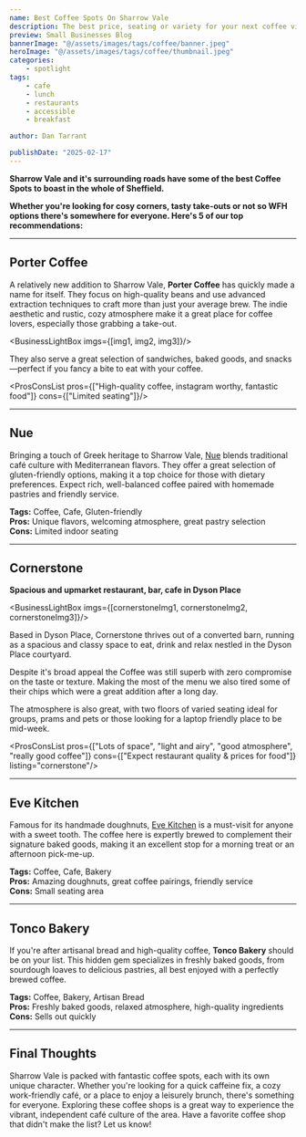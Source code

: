 ```yaml
---
name: Best Coffee Spots On Sharrow Vale
description: The best price, seating or variety for your next coffee visit.
preview: Small Businesses Blog
bannerImage: "@/assets/images/tags/coffee/banner.jpeg"
heroImage: "@/assets/images/tags/coffee/thumbnail.jpeg"
categories: 
    - spotlight
tags:
    - cafe
    - lunch
    - restaurants
    - accessible
    - breakfast

author: Dan Tarrant

publishDate: "2025-02-17"
---
```


**Sharrow Vale and it's surrounding roads have some of the best Coffee Spots to boast in the whole of Sheffield.**

**Whether you're looking for cosy corners, tasty take-outs or not so WFH options there's somewhere for everyone. Here's 5 of our top recommendations:**

---

## Porter Coffee

A relatively new addition to Sharrow Vale, **Porter Coffee** has quickly made a name for itself. They focus on high-quality beans and use advanced extraction techniques to craft more than just your average brew. The indie aesthetic and rustic, cozy atmosphere make it a great place for coffee lovers, especially those grabbing a take-out.


<BusinessLightBox imgs={[img1, img2, img3]}/>

They also serve a great selection of sandwiches, baked goods, and snacks—perfect if you fancy a bite to eat with your coffee.

<ProsConsList pros={["High-quality coffee, instagram worthy, fantastic food"]} cons={["Limited seating"]}/>

<BusinessTags businessKey="cask-and-keg"/>

---

## Nue

Bringing a touch of Greek heritage to Sharrow Vale, [Nue](/businesses/nue) blends traditional café culture with Mediterranean flavors. They offer a great selection of gluten-friendly options, making it a top choice for those with dietary preferences. Expect rich, well-balanced coffee paired with homemade pastries and friendly service.

**Tags:** Coffee, Cafe, Gluten-friendly  
**Pros:** Unique flavors, welcoming atmosphere, great pastry selection  
**Cons:** Limited indoor seating  


<BusinessTags businessKey="nue"/>

---

## Cornerstone

**Spacious and upmarket restaurant, bar, cafe in Dyson Place**


<BusinessLightBox imgs={[cornerstoneImg1, cornerstoneImg2, cornerstoneImg3]}/>

Based in Dyson Place, Cornerstone thrives out of a converted barn, running as a spacious and classy space to eat, drink and relax nestled in the Dyson Place courtyard. 

Despite it's broad appeal the Coffee was still superb with zero compromise on the taste or texture. Making the most of the menu we also tired some of their chips which were a great addition after a long day.

The atmosphere is also great, with two floors of varied seating ideal for groups, prams and pets or those looking for a laptop friendly place to be mid-week.


<ProsConsList pros={["Lots of space", "light and airy", "good atmosphere", "really good coffee"]} cons={["Expect restaurant quality & prices for food"]} listing="cornerstone"/>

<BusinessTags businessKey="cornerstone"/>

---

## Eve Kitchen

Famous for its handmade doughnuts, [Eve Kitchen](/businesses/eve-kitchen) is a must-visit for anyone with a sweet tooth. The coffee here is expertly brewed to complement their signature baked goods, making it an excellent stop for a morning treat or an afternoon pick-me-up.

**Tags:** Coffee, Cafe, Bakery  
**Pros:** Amazing doughnuts, great coffee pairings, friendly service  
**Cons:** Small seating area  

---

## Tonco Bakery

If you're after artisanal bread and high-quality coffee, **Tonco Bakery** should be on your list. This hidden gem specializes in freshly baked goods, from sourdough loaves to delicious pastries, all best enjoyed with a perfectly brewed coffee.

**Tags:** Coffee, Bakery, Artisan Bread  
**Pros:** Freshly baked goods, relaxed atmosphere, high-quality ingredients  
**Cons:** Sells out quickly  

---

## Final Thoughts

Sharrow Vale is packed with fantastic coffee spots, each with its own unique character. Whether you're looking for a quick caffeine fix, a cozy work-friendly café, or a place to enjoy a leisurely brunch, there's something for everyone. Exploring these coffee shops is a great way to experience the vibrant, independent café culture of the area. Have a favorite coffee shop that didn't make the list? Let us know!

